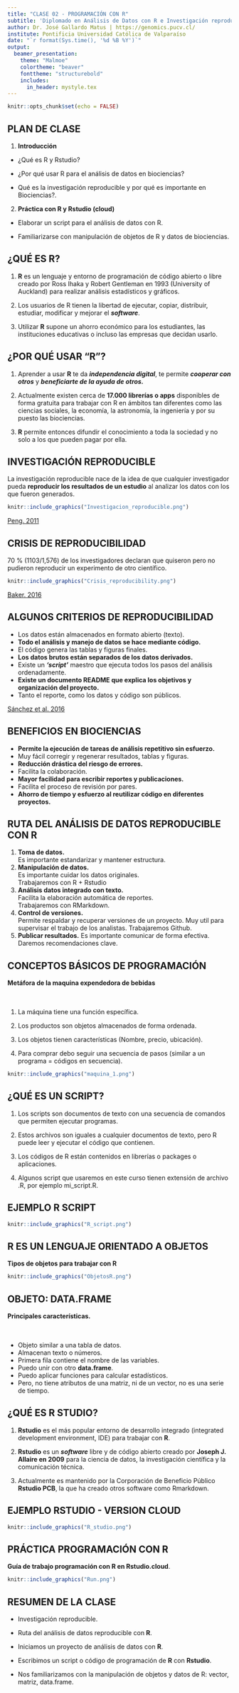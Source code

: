 ```yaml
---
title: "CLASE 02 - PROGRAMACIÓN CON R"
subtitle: 'Diplomado en Análisis de Datos con R e Investigación reproducible para Biociencias.'
author: Dr. José Gallardo Matus | https://genomics.pucv.cl/
institute: Pontificia Universidad Católica de Valparaíso 
date: "`r format(Sys.time(), '%d %B %Y')`"
output: 
  beamer_presentation:
    theme: "Malmoe"
    colortheme: "beaver"
    fonttheme: "structurebold"
    includes:
      in_header: mystyle.tex
---
```


```r
knitr::opts_chunk$set(echo = FALSE)
```

## **PLAN DE CLASE**

1. **Introducción**


- ¿Qué es R y Rstudio?

- ¿Por qué usar R para el análisis de datos en biociencias?

- Qué es la investigación reproducible y por qué es importante en Biociencias?.

2. **Práctica con R y Rstudio (cloud)**

- Elaborar un script para el análisis de datos con R.

- Familiarizarse con manipulación de objetos de R y datos de biociencias.


## **¿QUÉ ES R?**

1. **R** es un lenguaje y entorno de programación de código abierto o libre creado por Ross Ihaka y Robert Gentleman en 1993 (University of Auckland) para realizar análisis estadísticos y gráficos.


2. Los usuarios de R tienen la libertad de ejecutar, copiar, distribuir, estudiar, modificar y mejorar el **_software_**.

3. Utilizar **R** supone un ahorro económico para los estudiantes, las instituciones educativas o incluso las empresas que decidan usarlo.



## **¿POR QUÉ USAR "R"?**

1. Aprender a usar **R** te da **_independencia digital_**, te permite **_cooperar con otros_** y **_beneficiarte de la ayuda de otros._**

1. Actualmente existen cerca de **17.000 librerías o apps** disponibles de forma gratuita para trabajar con R en ámbitos tan diferentes como las ciencias sociales, la economía, la astronomía, la ingeniería y por su puesto las biociencias.

3. **R** permite entonces difundir el conocimiento a toda la sociedad y no solo a los que pueden pagar por ella.

## **INVESTIGACIÓN REPRODUCIBLE**

La investigación reproducible nace de la idea de que cualquier investigador pueda **reproducir los resultados de un estudio** al analizar los datos con los que fueron generados.

```r
knitr::include_graphics("Investigacion_reproducible.png")
```

[Peng. 2011](https://www.science.org/doi/10.1126/science.1213847)

## **CRISIS DE REPRODUCIBILIDAD**

70 % (1103/1,576) de los investigadores declaran que quiseron pero no pudieron reproducir un experimento de otro científico.

```r
knitr::include_graphics("Crisis_reproducibility.png")
```

[Baker. 2016](https://www.nature.com/articles/533452a)

## **ALGUNOS CRITERIOS DE REPRODUCIBILIDAD**

- Los datos están almacenados en formato abierto (texto).
- **Todo el análisis y manejo de datos se hace mediante código.**
- El código genera las tablas y figuras finales.
- **Los datos brutos están separados de los datos derivados.**
- Existe un **_‘script’_** maestro que ejecuta todos los pasos del análisis ordenadamente.
- **Existe un documento README que explica los objetivos y organización del proyecto.**
- Tanto el reporte, como los datos y código son públicos.

[Sánchez et al. 2016](https://www.revistaecosistemas.net/index.php/ecosistemas/article/view/1178)


## **BENEFICIOS EN BIOCIENCIAS**

- **Permite la ejecución de tareas de análisis repetitivo sin esfuerzo.**
- Muy fácil corregir y regenerar resultados, tablas y figuras.
- **Reducción drástica del riesgo de errores.**
- Facilita la colaboración.
- **Mayor facilidad para escribir reportes y publicaciones.**
- Facilita el proceso de revisión por pares.
- **Ahorro de tiempo y esfuerzo al reutilizar código en diferentes proyectos.**

## **RUTA DEL ANÁLISIS DE DATOS REPRODUCIBLE CON R**

1. **Toma de datos.**    
Es importante estandarizar y mantener estructura.     
2. **Manipulación de datos.**  
Es importante cuidar los datos originales.  
Trabajaremos con R + Rstudio    
3. **Análisis datos integrado con texto.**  
Facilita la elaboración automática de reportes.  
Trabajaremos con RMarkdown.    
4. **Control de versiones.**  
Permite respaldar y recuperar versiones de un proyecto.
Muy util para supervisar el trabajo de los analistas.
Trabajaremos Github.  
4. **Publicar resultados.**
Es importante comunicar de forma efectiva. 
Daremos recomendaciones clave.

## **CONCEPTOS BÁSICOS DE PROGRAMACIÓN**

\columnsbegin
\column{.8\textwidth}

**Metáfora de la maquina expendedora de bebidas**  
\
&nbsp;

1. La máquina tiene una función específica.

2. Los productos son objetos almacenados de forma ordenada.

3. Los objetos tienen características (Nombre, precio, ubicación).

4. Para comprar debo seguir una secuencia de pasos (similar a un programa = códigos en secuencia).

\column{.3\textwidth}
```r
knitr::include_graphics("maquina_1.png")
```

\columnsend

## **¿QUÉ ES UN SCRIPT?**

1. Los scripts son documentos de texto con una secuencia de comandos que permiten ejecutar programas.

2. Estos archivos son iguales a cualquier documentos de texto, pero R puede leer y ejecutar el código que contienen.

3. Los códigos de R están contenidos en librerías o packages o aplicaciones.

4. Algunos script que usaremos en este curso tienen extensión de archivo .R, por ejemplo mi_script.R.

## **EJEMPLO R SCRIPT**

```r
knitr::include_graphics("R_script.png")
```

## **R ES UN LENGUAJE ORIENTADO A OBJETOS**

**Tipos de objetos para trabajar con R**

```r
knitr::include_graphics("ObjetosR.png")
```

## **OBJETO: DATA.FRAME**

**Principales características.**  
\
&nbsp;

- Objeto similar a una tabla de datos.  
- Almacenan texto o números.  
- Primera fila contiene el nombre de las variables.  
- Puedo unir con otro **data.frame**.  
- Puedo aplicar funciones para calcular estadísticos.  
- Pero, no tiene atributos de una matriz, ni de un vector, no es una serie de tiempo.  

## **¿QUÉ ES R STUDIO?**


1. **Rstudio** es el más popular entorno de desarrollo integrado (integrated development environment, IDE) para trabajar con **R**.

2. **Rstudio** es un **_software_** libre y de código abierto creado por **Joseph J. Allaire en 2009** para la ciencia de datos, la investigación científica y la comunicación técnica.

3. Actualmente es mantenido por la Corporación de Beneficio Público **Rstudio PCB**, la que ha creado otros software como Rmarkdown.


## **EJEMPLO RSTUDIO - VERSION CLOUD**

```r
knitr::include_graphics("R_studio.png")
```

## **PRÁCTICA PROGRAMACIÓN CON R**

**Guía de trabajo programación con R en Rstudio.cloud**.

```r
knitr::include_graphics("Run.png")
```

## **RESUMEN DE LA CLASE**

* Investigación reproducible.

* Ruta del análisis de datos reproducible con **R**.

* Iniciamos un proyecto de análisis de datos con **R**.

* Escribimos un script o código de programación de **R** con **Rstudio**.

* Nos familiarizamos con la manipulación de objetos y datos de R: vector, matriz, data.frame.


